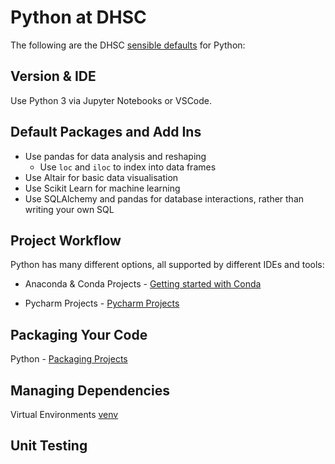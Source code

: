 # Python at DHSC {#py_at_dhsc}
The following are the DHSC [sensible defaults](#sensible_defaults) for Python:

## Version & IDE
Use Python 3 via Jupyter Notebooks or VSCode.

## Default Packages and Add Ins {#py_default_packages}
* Use pandas for data analysis and reshaping
    * Use `loc` and `iloc` to index into data frames
* Use Altair for basic data visualisation
* Use Scikit Learn for machine learning
* Use SQLAlchemy and pandas for database interactions, rather than writing your own SQL

## Project Workflow {#py_projects}

Python has many different options, all supported by different IDEs and tools:

* Anaconda & Conda Projects - [Getting started with Conda](https://docs.conda.io/projects/conda/en/latest/user-guide/getting-started.html)

* Pycharm Projects - [Pycharm Projects](https://www.jetbrains.com/help/pycharm/project.html)

## Packaging Your Code {#py_packages}

Python - [Packaging Projects](https://packaging.python.org/tutorials/packaging-projects/)


## Managing Dependencies {#py_dependencies}

Virtual Environments [venv](https://docs.python.org/3/library/venv.html)

## Unit Testing {#py_testing}
